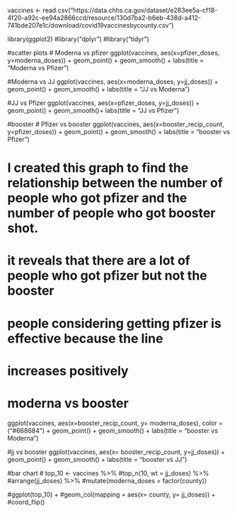 vaccines <- read.csv("https://data.chhs.ca.gov/dataset/e283ee5a-cf18-4f20-a92c-ee94a2866ccd/resource/130d7ba2-b6eb-438d-a412-741bde207e1c/download/covid19vaccinesbycounty.csv")


library(ggplot2)
#library("dplyr")
#library("tidyr")

#scatter plots
# Moderna vs pfizer
ggplot(vaccines, aes(x=pfizer_doses, y=moderna_doses)) + 
geom_point() +
geom_smooth() +
labs(title = "Moderna vs Pfizer")

#Moderna vs JJ
ggplot(vaccines, aes(x=moderna_doses, y=jj_doses)) + 
geom_point() +
geom_smooth() +
labs(title = "JJ vs Moderna")

#JJ vs Pfizer
ggplot(vaccines, aes(x=pfizer_doses, y=jj_doses)) + 
geom_point() +
geom_smooth()+
labs(title = "JJ vs Pfizer")




#booster
# Pfizer vs booster
ggplot(vaccines, aes(x=booster_recip_count, y=pfizer_doses)) + 
geom_point() +
geom_smooth() +
labs(title = "booster vs Pfizer")

# I created this graph to find the relationship between the number of people who got pfizer and the number of people who got booster shot.
# it reveals that there are a lot of people who got pfizer but not the booster
# people considering getting pfizer is effective because the line
# increases positively 

# moderna vs booster
ggplot(vaccines, aes(x=booster_recip_count, y= moderna_doses),
color = ("#668684") + 
geom_point() +
geom_smooth() +
labs(title = "booster vs Moderna")

#jj vs booster
ggplot(vaccines, aes(x= booster_recip_count, y=jj_doses)) + 
geom_point() +
geom_smooth() +
labs(title = "booster vs JJ")





#bar chart
# top_10 <- vaccines %>%
#top_n(10, wt = jj_doses) %>%
#arrange(jj_doses) %>%
#mutate(moderna_doses = factor(county))

#ggplot(top_10) +
#geom_col(mapping = aes(x= county, y= jj_doses)) +
#coord_flip()













